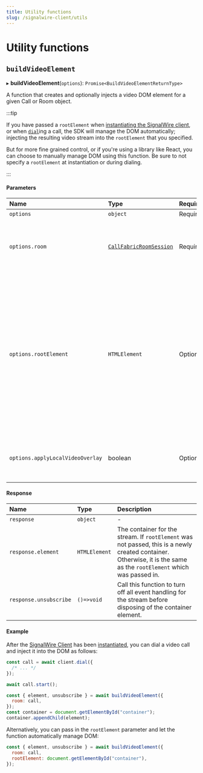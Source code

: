 ```yaml
---
title: Utility functions
slug: /signalwire-client/utils
---
```


# Utility functions

## `buildVideoElement`

▸ **buildVideoElement**(`options`): `Promise<BuildVideoElementReturnType>`

A function that creates and optionally injects a video DOM element for a given Call or Room object.

:::tip

If you have passed a `rootElement` when [instantiating the SignalWire client](./client/index.mdx#instantiation), or
when [`dial`](./client/index.mdx#dial)ing a call, the SDK will manage the DOM automatically; injecting the resulting video stream
into the `rootElement` that you specified.

But for more fine grained control, or if you're using a library like React, you can choose to
manually manage DOM using this function. Be sure to not specify a `rootElement` at instantiation or during dialing.

:::

#### Parameters

| Name                             | Type                                                                | Required? | Description                                                                                                                                                                                          |
| :------------------------------- | :------------------------------------------------------------------ | :-------- | :--------------------------------------------------------------------------------------------------------------------------------------------------------------------------------------------------- |
| `options`                        | `object`                                                            | Required  |
| `options.room`                   | [`CallFabricRoomSession`](./client/index.mdx#callfabricroomsession) | Required  | The Call Fabric Room Session to build the video element for                                                                                                                                          |
| `options.rootElement`            | `HTMLElement`                                                       | Optional  | The HTML container element which will contain the video stream. If `rootElement` is not passed, the resulting DOM element will be returned, and can be injected into any container element manually. |
| `options.applyLocalVideoOverlay` | boolean                                                             | Optional  | Whether to apply local video overlays on the remote stream                                                                                                                                           |

#### Response

| Name                   | Type          | Description                                                                                                                                                           |
| :--------------------- | :------------ | :-------------------------------------------------------------------------------------------------------------------------------------------------------------------- |
| `response`             | `object`      | -                                                                                                                                                                     |
| `response.element`     | `HTMLElement` | The container for the stream. If `rootElement` was not passed, this is a newly created container. Otherwise, it is the same as the `rootElement` which was passed in. |
| `response.unsubscribe` | `()=>void`    | Call this function to turn off all event handling for the stream before disposing of the container element.                                                           |

#### Example

After the [SignalWire Client](./client/index.mdx) has been [instantiated](./client/index.mdx#instantiation), you can
dial a video call and inject it into the DOM as follows:

```js
const call = await client.dial({
  /* ... */
});

await call.start();

const { element, unsubscribe } = await buildVideoElement({
  room: call,
});
const container = document.getElementById("container");
container.appendChild(element);
```

Alternatively, you can pass in the `rootElement` parameter and let the function automatically manage DOM:

```js
const { element, unsubscribe } = await buildVideoElement({
  room: call,
  rootElement: document.getElementById("container"),
});
```
